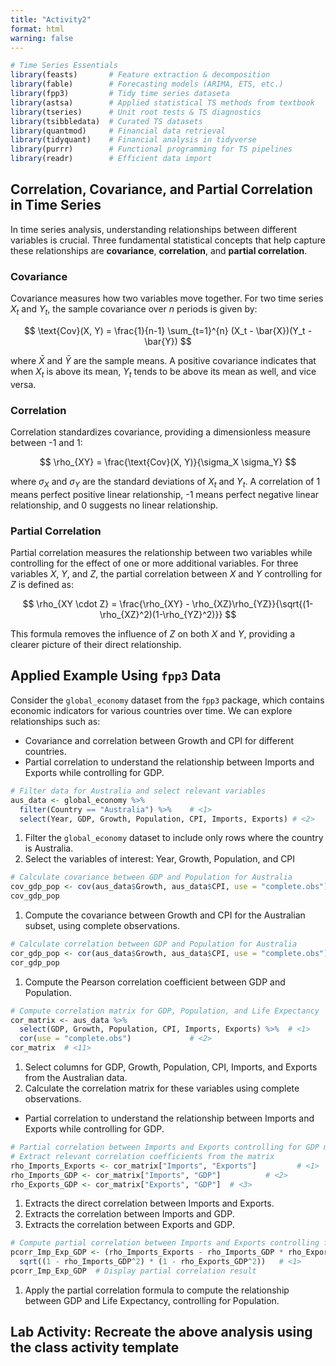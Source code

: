 ```yaml
---
title: "Activity2"
format: html
warning: false
---
```


```r
# Time Series Essentials
library(feasts)       # Feature extraction & decomposition
library(fable)        # Forecasting models (ARIMA, ETS, etc.)
library(fpp3)         # Tidy time series dataseta
library(astsa)        # Applied statistical TS methods from textbook
library(tseries)      # Unit root tests & TS diagnostics
library(tsibbledata)  # Curated TS datasets
library(quantmod)     # Financial data retrieval
library(tidyquant)    # Financial analysis in tidyverse
library(purrr)        # Functional programming for TS pipelines
library(readr)        # Efficient data import
```


## Correlation, Covariance, and Partial Correlation in Time Series

In time series analysis, understanding relationships between different variables is crucial. Three fundamental statistical concepts that help capture these relationships are **covariance**, **correlation**, and **partial correlation**.

### Covariance

Covariance measures how two variables move together. For two time series $X_t$ and $Y_t$, the sample covariance over $n$ periods is given by:

$$
\text{Cov}(X, Y) = \frac{1}{n-1} \sum_{t=1}^{n} (X_t - \bar{X})(Y_t - \bar{Y})
$$

where $\bar{X}$ and $\bar{Y}$ are the sample means. A positive covariance indicates that when $X_t$ is above its mean, $Y_t$ tends to be above its mean as well, and vice versa.

### Correlation

Correlation standardizes covariance, providing a dimensionless measure between -1 and 1:

$$
\rho_{XY} = \frac{\text{Cov}(X, Y)}{\sigma_X \sigma_Y}
$$

where $\sigma_X$ and $\sigma_Y$ are the standard deviations of $X_t$ and $Y_t$. A correlation of 1 means perfect positive linear relationship, -1 means perfect negative linear relationship, and 0 suggests no linear relationship.

### Partial Correlation

Partial correlation measures the relationship between two variables while controlling for the effect of one or more additional variables. For three variables $X$, $Y$, and $Z$, the partial correlation between $X$ and $Y$ controlling for $Z$ is defined as:

$$
\rho_{XY \cdot Z} = \frac{\rho_{XY} - \rho_{XZ}\rho_{YZ}}{\sqrt{(1-\rho_{XZ}^2)(1-\rho_{YZ}^2)}}
$$

This formula removes the influence of $Z$ on both $X$ and $Y$, providing a clearer picture of their direct relationship.



## Applied Example Using `fpp3` Data

Consider the `global_economy` dataset from the `fpp3` package, which contains economic indicators for various countries over time. We can explore relationships such as:

- Covariance and correlation between Growth and CPI for different countries.
- Partial correlation to understand the relationship between Imports and Exports while controlling for GDP.

```r
# Filter data for Australia and select relevant variables
aus_data <- global_economy %>%
  filter(Country == "Australia") %>%    # <1>
  select(Year, GDP, Growth, Population, CPI, Imports, Exports) # <2>
```

1. Filter the `global_economy` dataset to include only rows where the country is Australia.
2. Select the variables of interest: Year, Growth, Population, and CPI



```r
# Calculate covariance between GDP and Population for Australia
cov_gdp_pop <- cov(aus_data$Growth, aus_data$CPI, use = "complete.obs")  # <1>
cov_gdp_pop  
```

1. Compute the covariance between Growth and CPI for the Australian subset, using complete observations.

```r
# Calculate correlation between GDP and Population for Australia
cor_gdp_pop <- cor(aus_data$Growth, aus_data$CPI, use = "complete.obs")  # <1>
cor_gdp_pop  
```

1. Compute the Pearson correlation coefficient between GDP and Population.

```r
# Compute correlation matrix for GDP, Population, and Life Expectancy
cor_matrix <- aus_data %>%
  select(GDP, Growth, Population, CPI, Imports, Exports) %>%  # <1>
  cor(use = "complete.obs")             # <2>
cor_matrix  # <11>
```

1. Select columns for GDP, Growth, Population, CPI, Imports, and Exports from the Australian data.
2. Calculate the correlation matrix for these variables using complete observations.

- Partial correlation to understand the relationship between Imports and Exports while controlling for GDP.

```r
# Partial correlation between Imports and Exports controlling for GDP manually
# Extract relevant correlation coefficients from the matrix
rho_Imports_Exports <- cor_matrix["Imports", "Exports"]         # <1>
rho_Imports_GDP <- cor_matrix["Imports", "GDP"]          # <2>
rho_Exports_GDP <- cor_matrix["Exports", "GDP"]  # <3>
```

1. Extracts the direct correlation between Imports and Exports.
2. Extracts the correlation between Imports and GDP.
3. Extracts the correlation between Exports and GDP.

```r
# Compute partial correlation between Imports and Exports controlling for GDP
pcorr_Imp_Exp_GDP <- (rho_Imports_Exports - rho_Imports_GDP * rho_Exports_GDP) /
  sqrt((1 - rho_Imports_GDP^2) * (1 - rho_Exports_GDP^2))   # <1> 
pcorr_Imp_Exp_GDP  # Display partial correlation result
```

1. Apply the partial correlation formula to compute the relationship between GDP and Life Expectancy, controlling for Population.

## Lab Activity: Recreate the above analysis using the class activity template

